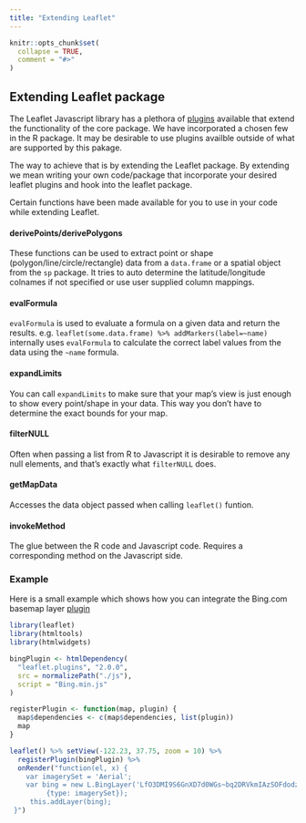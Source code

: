 ```yaml
---
title: "Extending Leaflet"
---
```


```r
knitr::opts_chunk$set(
  collapse = TRUE,
  comment = "#>"
)
```

## Extending Leaflet package

The Leaflet Javascript library has a plethora of [plugins](leafletjs.com/plugins) available that extend the functionality of the core package. We have incorporated a chosen few in the R package. It may be desirable to use plugins availble outside of what are supported by this pakage.

The way to achieve that is by extending the Leaflet package. By extending we mean writing your own code/package that incorporate your desired leaflet plugins and hook into the leaflet package.

Certain functions have been made available for you to use in your code while extending Leaflet.

#### derivePoints/derivePolygons

These functions can be used to extract point or shape (polygon/line/circle/rectangle) data from a `data.frame` or a spatial object from the `sp` package. It tries to auto determine the latitude/longitude colnames if not specified or use user supplied column mappings.

#### evalFormula

`evalFormula` is used to evaluate a formula on a given data and return the results. e.g. `leaflet(some.data.frame) %>% addMarkers(label=~name)` internally uses `evalFormula` to calculate the correct label values from the data using the `~name` formula.

#### expandLimits

You can call `expandLimits` to make sure that your map's view is  just enough to show every point/shape in your data. This way you don't have to determine the exact bounds for your map.

#### filterNULL

Often when passing a list from R to Javascript it is desirable to remove any null elements, and that's exactly what `filterNULL` does.

#### getMapData

Accesses the data object passed when calling `leaflet()` funtion.

#### invokeMethod

The glue between the R code and Javascript code. Requires a corresponding method on the Javascript side.

### Example

Here is a small example which shows how you can integrate the Bing.com basemap layer [plugin](https://github.com/shramov/leaflet-plugins)

```r
library(leaflet)
library(htmltools)
library(htmlwidgets)

bingPlugin <- htmlDependency(
  "leaflet.plugins", "2.0.0",
  src = normalizePath("./js"),
  script = "Bing.min.js"
)

registerPlugin <- function(map, plugin) {
  map$dependencies <- c(map$dependencies, list(plugin))
  map
}

leaflet() %>% setView(-122.23, 37.75, zoom = 10) %>%
  registerPlugin(bingPlugin) %>%
  onRender("function(el, x) {
    var imagerySet = 'Aerial';
    var bing = new L.BingLayer('LfO3DMI9S6GnXD7d0WGs~bq2DRVkmIAzSOFdodzZLvw~Arx8dclDxmZA0Y38tHIJlJfnMbGq5GXeYmrGOUIbS2VLFzRKCK0Yv_bAl6oe-DOc',
         {type: imagerySet});
     this.addLayer(bing);
 }")
```

